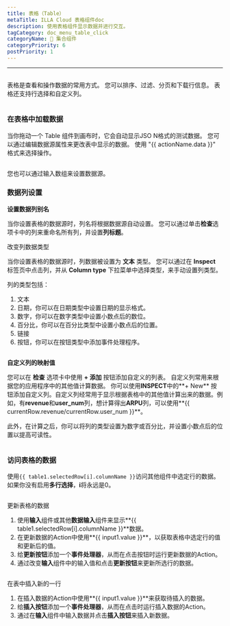 ```yaml
---
title: 表格（Table）
metaTitle: ILLA Cloud 表格组件doc
description: 使用表格组件显示数据并进行交互。
tagCategory: doc_menu_table_click
categoryName: 🧬 集合组件
categoryPriority: 6
postPriority: 1
---
```


* * *

## <Heading hidden>表格（Table）</Heading>

表格是查看和操作数据的常用方式。 您可以排序、过滤、分页和下载行信息。 表格还支持行选择和自定义列。

<img
  src='https://cdn.illacloud.com/official-website/img/docs/assemble/table.png'
  alt=""
/>

### 在表格中加载数据

当你拖动一个 Table 组件到画布时，它会自动显示JSO N格式的测试数据。 您可以通过编辑数据源属性来更改表中显示的数据。 使用 "{{ actionName.data }}" 格式来选择操作。

<img
  src='https://cdn.illacloud.com/official-website/img/docs/assemble/table1.png'
  alt=""
/>

您也可以通过输入数组来设置数据源。

### 数据列设置

**设置数据列别名**

当你设置表格的数据源时，列名将根据数据源自动设置。 您可以通过单击**检查**选项卡中的列来重命名所有列，并设置**列标题**。

改变列数据类型

当你设置表格的数据源时，列数据被设置为 **文本** 类型。 您可以通过在 **Inspect** 标签页中点击列，并从 **Column type** 下拉菜单中选择类型，来手动设置列类型。

列的类型包括：

1.  文本
2.  日期，你可以在日期类型中设置日期的显示格式。
3.  数字，你可以在数字类型中设置小数点后的数位。
4.  百分比，你可以在百分比类型中设置小数点后的位置。
5.  链接
6.  按钮，你可以在按钮类型中添加事件处理程序。

<img
  src='https://cdn.illacloud.com/official-website/img/docs/assemble/table2.png'
  alt=""
/>

**自定义列的映射值**

您可以在 **检查** 选项卡中使用 **+ 添加** 按钮添加自定义的列表。 自定义列常用来根据您的应用程序中的其他值计算数据。 你可以使用**INSPECT**中的**+ New** 按钮添加自定义列。自定义列经常用于显示根据表格中的其他值计算出来的数据。例如，有**revenue**和**user_num**列，想计算得出**ARPU**列，可以使用**{{ currentRow.revenue/currentRow.user_num }}**。

此外，在计算之后，你可以将列的类型设置为数字或百分比，并设置小数点后的位置以提高可读性。

<img
  src='https://cdn.illacloud.com/official-website/img/docs/assemble/table3.png'
  alt=""
/>

### 访问表格的数据

使用`{{ table1.selectedRow[i].columnName }}`访问其他组件中选定行的数据。 如果你没有启用**多行选择**，**i**将永远是0。

<img
  src='https://cdn.illacloud.com/official-website/img/docs/assemble/table4.png'
  alt=""
/>

更新表格的数据

1.  使用**输入**组件或其他**数据输入**组件来显示**{{ table1.selectedRow[i].columnName }}**数据。
2.  在更新数据的Action中使用**{{ input1.value }}**，以获取表格中选定行的值和更新后的值。
3.  给**更新按钮**添加一个**事件处理器**，从而在点击按钮时运行更新数据的Action。
4.  通过改变**输入**组件中的输入值和点击**更新按钮**来更新所选行的数据。

<img
  src='https://cdn.illacloud.com/official-website/img/docs/assemble/table5.png'
  alt=""
/>

在表中插入新的一行

1.  在插入数据的Action中使用**{{ input1.value }}**来获取待插入的数据。
2.  给**插入按钮**添加一个**事件处理器**，从而在点击时运行插入数据的Action。
3.  通过在**输入**组件中输入数据并点击**插入按钮**来插入新数据。

<img
  src='https://cdn.illacloud.com/official-website/img/docs/assemble/table6.png'
  alt=""
/>
